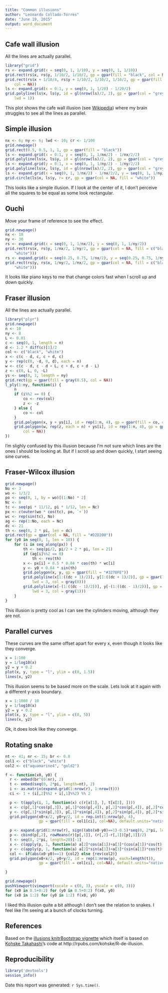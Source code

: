 ```yaml
---
title: "Common illusions"
author: "Leonardo Collado-Torres"
date: "June 19, 2015"
output: word_document
---
```



## Cafe wall illusion

All the lines are actually parallel.

```r
library("grid")
rs <- expand.grid(x = seq(0, 1, 1/10), y = seq(0, 1, 1/10))
grid.rect(rs$x, rs$y, 1/10/2, 1/10/2, gp = gpar(fill = "black", col = NA))
grid.rect(rs$x + 1/10/4, rs$y + 1/10/2, 1/10/2, 1/10/2, gp = gpar(fill = "black", 
    col = NA))
ls <- expand.grid(x = 0:1, y = seq(0, 1, 1/20) - 1/20/2)
grid.polyline(ls$x, ls$y, id = gl(nrow(ls)/2, 2), gp = gpar(col = "grey50", 
    lwd = 1))
```

This plot shows the cafe wall illusion (see [Wikipedia](https://en.wikipedia.org/wiki/Caf%C3%A9_wall_illusion)) where my brain struggles to see all the lines as parallel.


## Simple illusion

```r
nx <- 6; ny <- 6; lwd <- 10; cr <- 1/100
grid.newpage()
grid.rect(0.5, 0.5, 1, 1, gp = gpar(fill = "black"))
ls <- expand.grid(x = 0:1, y = seq(0, 1, 1/nx/2) - 1/nx/2/2)
grid.polyline(ls$x, ls$y, id = gl(nrow(ls)/2, 2), gp = gpar(col = "grey", lwd = lwd))
ls <- expand.grid(y = 0:1, x = seq(0, 1, 1/ny/2) - 1/ny/2/2)
grid.polyline(ls$x, ls$y, id = gl(nrow(ls)/2, 2), gp = gpar(col = "grey", lwd = lwd))
ls <- expand.grid(x = seq(0, 1, 1/nx/2) - 1/nx/2/2, y = seq(0, 1, 1/ny/2) - 1/ny/2/2)
grid.circle(ls$x, ls$y, r= cr, gp = gpar(col = NA, fill = "white"))
```

This looks like a simple illusion. If I look at the center of it, I don't perceive all the squares to be equal as some look rectangular.



## Ouchi

Move your frame of reference to see the effect.

```r
grid.newpage()
nx <- 10
ny <- 30
rs <- expand.grid(x = seq(0, 1, 1/nx/2), y = seq(0, 1, 1/ny/2))
grid.rect(rs$x, rs$y, 1/nx/2, 1/ny/2, gp = gpar(col = NA, fill = c("black", 
    "white")))
rs <- expand.grid(x = seq(0.25, 0.75, 1/nx/2), y = seq(0.25, 0.75, 1/ny/2))
grid.rect(rs$y, rs$x, 1/ny/2, 1/nx/2, gp = gpar(col = NA, fill = c("black", 
    "white")))
```

It looks like piano keys to me that change colors fast when I scroll up and down quickly.



## Fraser illusion

All the lines are actually parallel.

```r
library("plyr")
grid.newpage()
n <- 10
ny <- 8
L <- 0.01
c <- seq(0, 1, length = n)
d <- 1.2 * diff(c)[1]/2
col <- c("black", "white")
x <- c(c - d, c, c + d, c)
y <- rep(c(0, -d, 0, d), each = n)
w <- c(c - d, c - d + L, c + d, c + d - L)
z <- c(0, L, 0, -L)
ys <- seq(0, 1, length = ny)
grid.rect(gp = gpar(fill = gray(0.5), col = NA))
l_ply(1:ny, function(i) {
    n
    if (i%%2 == 0) {
        co <- rev(col)
        z <- -z
    } else {
        co <- col
    }
    grid.polygon(x, y + ys[i], id = rep(1:n, 4), gp = gpar(fill = co, col = NA))
    grid.polygon(w, rep(z, each = n) + ys[i], id = rep(1:n, 4), gp = gpar(fill = rev(co), 
        col = NA))
})
```

I'm slighly confused by this illusion because I'm not sure which lines are the ones I should be looking at. But if I scroll up and down quickly, I start seeing sine curves.


## Fraser-Wilcox illusion

```r
grid.newpage()
No <- 3
wo <- 1/3/2
po <- seq(0, 1, by = wo)[(1:No) * 2]
Nc <- 8
tc <- seq(pi * 11/12, pi * 1/12, len = Nc)
px <- c(outer(wo * cos(tc), po, `+`))
wc <- rep(sin(tc), No)
ag <- rep(1:No, each = Nc)
dc <- 21
th <- seq(0, 2 * pi, len = dc)
grid.rect(gp = gpar(col = NA, fill = "#D2D200"))
for (y0 in seq(0, 1, len = 10)) {
    for (i in seq_along(px)) {
        th <- seq(pi/2, pi/2 + 2 * pi, len = 21)
        if (ag[i]%%2 == 0) 
            th <- rev(th)
        x <- px[i] + 0.5 * 0.04 * cos(th) * wc[i]
        y <- y0 + 0.04 * sin(th)
        grid.polygon(x, y, gp = gpar(fill = "#3278FE"))
        grid.polyline(x[1:((dc + 1)/2)], y[1:((dc + 1)/2)], gp = gpar(lineend = "butt", 
            lwd = 3, col = gray(0)))
        grid.polyline(x[-(1:((dc - 1)/2))], y[-(1:((dc - 1)/2))], gp = gpar(lineend = "butt", 
            lwd = 3, col = gray(1)))
    }
}
```

This illusion is pretty cool as I can see the cylinders moving, although they are not.


## Parallel curves

These curves are the same offset apart for every x, even though it looks like they converge.

```r
x = 1:100
y = 1/log10(x)
y2 = y + 0.2
plot(x, y, type = "l", ylim = c(0, 1.5))
lines(x, y2)
```

This illusion seems to be based more on the scale. Lets look at it again with a different y-axis boundary.

```r
x = 1:1000 / 10
y = 1/log10(x)
y2 = y + 0.2
plot(x, y, type = "l", ylim = c(0, 5))
lines(x, y2)
```

Ok, it does look like they converge.

## Rotating snake

```r
nt <- 41; nr <- 15; br <- 0.8
col1 <- c("black", "white")
col2 <- c("aquamarine4", "gold2")

f <- function(x0, y0) {
  r <- embed(br^(0:nr), 2)
  t <- embed(seq(0, 2*pi, length=nt), 2)
  i <- as.matrix(expand.grid(1:nrow(r), 1:nrow(t)))
  ci <- 1 + (i[,2]%%2 + i[,1]%%2) %% 2

  p <- t(apply(i, 1, function(x) c(r[x[1], ], t[x[2], ])))
  x <- c(p[,1]*cos(p[,3]), p[,1]*cos(p[,4]), p[,2]*cos(p[,4]), p[,2]*cos(p[,3]))
  y <- c(p[,1]*sin(p[,3]), p[,1]*sin(p[,4]), p[,2]*sin(p[,4]), p[,2]*sin(p[,3]))
  grid.polygon(x0+x/2, y0+y/2, id = rep.int(1:nrow(p), 4),
               gp = gpar(fill = col1[ci], col=NA), default.units="native")

  p <- expand.grid(1:nrow(r), sign((abs(x0-y0)==1)-0.5)*seq(0, 2*pi, length=41)[-1])
  p <- cbind(p[,2], rowMeans(r)[p[,1]], (r[,2]-r[,1])[p[,1]]/2)
  t <- seq(0, 2*pi, length=20)[-1]
  x <- c(apply(p, 1, function(a) a[2]*cos(a[1])+a[3]*(cos(a[1])*cos(t)-0.5*sin(a[1])*sin(t))))
  y <- c(apply(p, 1, function(a) a[2]*sin(a[1])+a[3]*(sin(a[1])*cos(t)+0.5*cos(a[1])*sin(t))))
  col <- if(abs(x0-y0)==1) {col2} else {rev(col2)}
  grid.polygon(x0+x/2, y0+y/2, id = rep(1:nrow(p), each=length(t)),
               gp = gpar(fill = col[ci], col=NA), default.units="native")

}

grid.newpage()
pushViewport(viewport(xscale = c(0, 3), yscale = c(0, 3)))
for (x0 in 0.5+0:2) for (y0 in 0.5+0:2) f(x0, y0)
for (x0 in 1:2) for (y0 in 1:2) f(x0, y0)
```

I liked this illusion quite a bit although I don't see the relation to snakes. I feel like I'm seeing at a bunch of clocks turning.


## References

Based on the [illusions knitrBootstrap vignette](http://cran.r-project.org/web/packages/knitrBootstrap/vignettes/illusions.html) which itself is based on [Kohske Takahashi](https://twitter.com/kohske)'s code at http://rpubs.com/kohske/R-de-illusion.

## Reproducibility

```r
library('devtools')
session_info()
```

Date this report was generated: `r Sys.time()`.
